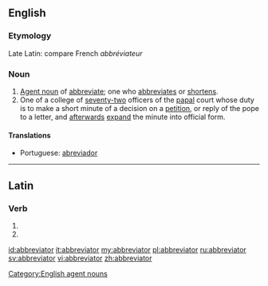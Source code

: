 ==English==

===Etymology===
Late Latin: compare French ''abbréviateur''

===Noun===
{{en-noun}}

# [[agent noun|Agent noun]] of [[abbreviate]]; one who [[abbreviates]] or [[shortens]].
# One of a college of [[seventy-two]] officers of the [[papal]] court whose duty is to make a short minute of a decision on a [[petition]], or reply of the pope to a letter, and [[afterwards]] [[expand]] the minute into official form.

====Translations====
* Portuguese: [[abreviador]]

[[Category:English agent nouns]]

----

==Latin==

===Verb===
{{la-verb-form|abbreviātor}}

# {{conjugation of|abbrevio|abbreviō|2|s|fut|pass|imp|lang=la}}
# {{conjugation of|abbrevio|abbreviō|3|s|fut|pass|imp|lang=la}}

[[id:abbreviator]]
[[it:abbreviator]]
[[my:abbreviator]]
[[pl:abbreviator]]
[[ru:abbreviator]]
[[sv:abbreviator]]
[[vi:abbreviator]]
[[zh:abbreviator]]